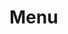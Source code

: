 
<Meta title="Objects|Menu" component={Menu} />

# Menu

<Preview>
  <Story name="default">
    <Menu
      menu={[
        {
          text: text("text", "Text", "Item 1"),
          url: text("url", "#", "Item 1"),
        },
        {
          text: text("text", "Text", "Item 2"),
          menu: [
            {
              text: text("text", "Text", "Item 2 - Submenu 1"),
              url: text("url", "#", "Item 2 - Submenu 1"),
            },
          ],
        },
      ]}
    />
  </Story>
</Preview>
